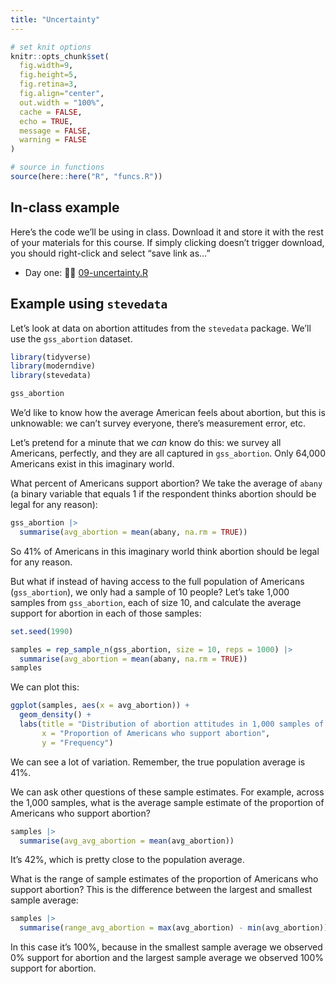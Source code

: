 ```yaml
---
title: "Uncertainty"
---
```




```r
# set knit options
knitr::opts_chunk$set(
  fig.width=9, 
  fig.height=5, 
  fig.retina=3,
  fig.align="center",
  out.width = "100%",
  cache = FALSE,
  echo = TRUE,
  message = FALSE, 
  warning = FALSE
)

# source in functions
source(here::here("R", "funcs.R"))

```




## In-class example


Here's the code we'll be using in class. Download it and store it with the rest of your materials for this course. If simply clicking doesn't trigger download, you should right-click and select "save link as..."

* Day one: 👩‍💻 [09-uncertainty.R](/files/example-scripts/09-uncertainty.R)



## Example using `stevedata`


Let's look at data on abortion attitudes from the `stevedata` package. We'll use the `gss_abortion` dataset.

```r
library(tidyverse)
library(moderndive)
library(stevedata)

gss_abortion
```


We'd like to know how the average American feels about abortion, but this is unknowable: we can't survey everyone, there's measurement error, etc. 


Let's pretend for a minute that we *can* know do this: we survey all Americans, perfectly, and they are all captured in `gss_abortion`. Only 64,000 Americans exist in this imaginary world. 


What percent of Americans support abortion? We take the average of `abany` (a binary variable that equals 1 if the respondent thinks abortion should be legal for any reason):


```r
gss_abortion |> 
  summarise(avg_abortion = mean(abany, na.rm = TRUE))
```

So 41% of Americans in this imaginary world think abortion should be legal for any reason.


But what if instead of having access to the full population of Americans (`gss_abortion`), we only had a sample of 10 people? Let's take 1,000 samples from `gss_abortion`, each of size 10, and calculate the average support for abortion in each of those samples:


```r
set.seed(1990)

samples = rep_sample_n(gss_abortion, size = 10, reps = 1000) |> 
  summarise(avg_abortion = mean(abany, na.rm = TRUE))
samples
```


We can plot this:

```r
ggplot(samples, aes(x = avg_abortion)) +
  geom_density() + 
  labs(title = "Distribution of abortion attitudes in 1,000 samples of 10 Americans",
       x = "Proportion of Americans who support abortion",
       y = "Frequency")
```


We can see a lot of variation. Remember, the true population average is 41%. 


We can ask other questions of these sample estimates. For example, across the 1,000 samples, what is the average sample estimate of the proportion of Americans who support abortion?


```r
samples |> 
  summarise(avg_avg_abortion = mean(avg_abortion))
```

It's 42%, which is pretty close to the population average. 


What is the range of sample estimates of the proportion of Americans who support abortion? This is the difference between the largest and smallest sample average:

```r
samples |> 
  summarise(range_avg_abortion = max(avg_abortion) - min(avg_abortion))
```

In this case it's 100%, because in the smallest sample average we observed 0% support for abortion and the largest sample average we observed 100% support for abortion. 



